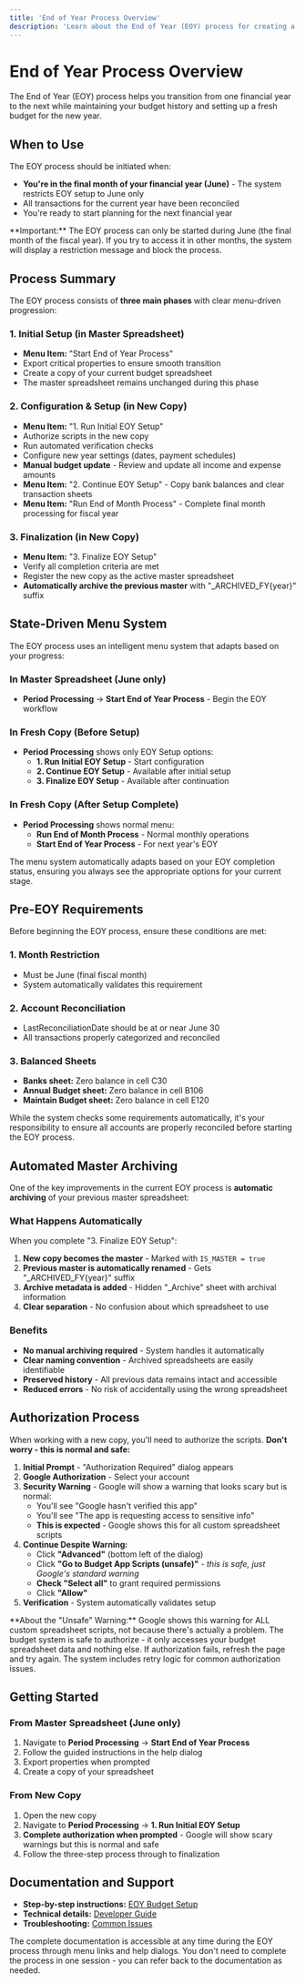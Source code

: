 ```yaml
---
title: 'End of Year Process Overview'
description: 'Learn about the End of Year (EOY) process for creating a new budget year'
---
```


# End of Year Process Overview

The End of Year (EOY) process helps you transition from one financial year to the next while maintaining your budget history and setting up a fresh budget for the new year.

## When to Use

The EOY process should be initiated when:

- **You're in the final month of your financial year (June)** - The system restricts EOY setup to June only
- All transactions for the current year have been reconciled
- You're ready to start planning for the next financial year

<Note>
**Important:** The EOY process can only be started during June (the final month of the fiscal year). If you try to access it in other months, the system will display a restriction message and block the process.
</Note>

## Process Summary

The EOY process consists of **three main phases** with clear menu-driven progression:

### 1. **Initial Setup** (in Master Spreadsheet)
   - **Menu Item:** "Start End of Year Process"
   - Export critical properties to ensure smooth transition
   - Create a copy of your current budget spreadsheet
   - The master spreadsheet remains unchanged during this phase

### 2. **Configuration & Setup** (in New Copy)
   - **Menu Item:** "1. Run Initial EOY Setup"
   - Authorize scripts in the new copy
   - Run automated verification checks
   - Configure new year settings (dates, payment schedules)
   - **Manual budget update** - Review and update all income and expense amounts
   - **Menu Item:** "2. Continue EOY Setup" - Copy bank balances and clear transaction sheets
   - **Menu Item:** "Run End of Month Process" - Complete final month processing for fiscal year

### 3. **Finalization** (in New Copy)
   - **Menu Item:** "3. Finalize EOY Setup"
   - Verify all completion criteria are met
   - Register the new copy as the active master spreadsheet
   - **Automatically archive the previous master** with "\_ARCHIVED_FY{year}" suffix

## State-Driven Menu System

The EOY process uses an intelligent menu system that adapts based on your progress:

### In Master Spreadsheet (June only)
- **Period Processing** → **Start End of Year Process** - Begin the EOY workflow

### In Fresh Copy (Before Setup)
- **Period Processing** shows only EOY Setup options:
  - **1. Run Initial EOY Setup** - Start configuration
  - **2. Continue EOY Setup** - Available after initial setup
  - **3. Finalize EOY Setup** - Available after continuation

### In Fresh Copy (After Setup Complete)
- **Period Processing** shows normal menu:
  - **Run End of Month Process** - Normal monthly operations
  - **Start End of Year Process** - For next year's EOY

<Note>
The menu system automatically adapts based on your EOY completion status, ensuring you always see the appropriate options for your current stage.
</Note>

## Pre-EOY Requirements

Before beginning the EOY process, ensure these conditions are met:

### 1. **Month Restriction**
- Must be June (final fiscal month)
- System automatically validates this requirement

### 2. **Account Reconciliation**
- LastReconciliationDate should be at or near June 30
- All transactions properly categorized and reconciled

### 3. **Balanced Sheets**
- **Banks sheet:** Zero balance in cell C30
- **Annual Budget sheet:** Zero balance in cell B106
- **Maintain Budget sheet:** Zero balance in cell E120

<Warning>
While the system checks some requirements automatically, it's your responsibility to ensure all accounts are properly reconciled before starting the EOY process.
</Warning>

## Automated Master Archiving

One of the key improvements in the current EOY process is **automatic archiving** of your previous master spreadsheet:

### What Happens Automatically
When you complete "3. Finalize EOY Setup":

1. **New copy becomes the master** - Marked with `IS_MASTER = true`
2. **Previous master is automatically renamed** - Gets "\_ARCHIVED_FY{year}" suffix
3. **Archive metadata is added** - Hidden "\_Archive" sheet with archival information
4. **Clear separation** - No confusion about which spreadsheet to use

### Benefits
- **No manual archiving required** - System handles it automatically
- **Clear naming convention** - Archived spreadsheets are easily identifiable
- **Preserved history** - All previous data remains intact and accessible
- **Reduced errors** - No risk of accidentally using the wrong spreadsheet

## Authorization Process

When working with a new copy, you'll need to authorize the scripts. **Don't worry - this is normal and safe:**

1. **Initial Prompt** - "Authorization Required" dialog appears
2. **Google Authorization** - Select your account
3. **Security Warning** - Google will show a warning that looks scary but is normal:
   - You'll see "Google hasn't verified this app"
   - You'll see "The app is requesting access to sensitive info"
   - **This is expected** - Google shows this for all custom spreadsheet scripts
4. **Continue Despite Warning:**
   - Click **"Advanced"** (bottom left of the dialog)
   - Click **"Go to Budget App Scripts (unsafe)"** - *this is safe, just Google's standard warning*
   - **Check "Select all"** to grant required permissions
   - Click **"Allow"**
5. **Verification** - System automatically validates setup

<Warning>
**About the "Unsafe" Warning:** Google shows this warning for ALL custom spreadsheet scripts, not because there's actually a problem. The budget system is safe to authorize - it only accesses your budget spreadsheet data and nothing else.
</Warning>

<Tip>
If authorization fails, refresh the page and try again. The system includes retry logic for common authorization issues.
</Tip>

## Getting Started

### From Master Spreadsheet (June only)
1. Navigate to **Period Processing** → **Start End of Year Process**
2. Follow the guided instructions in the help dialog
3. Export properties when prompted
4. Create a copy of your spreadsheet

### From New Copy
1. Open the new copy
2. Navigate to **Period Processing** → **1. Run Initial EOY Setup**
3. **Complete authorization when prompted** - Google will show scary warnings but this is normal and safe
4. Follow the three-step process through to finalization

## Documentation and Support

- **Step-by-step instructions:** [EOY Budget Setup](/guides/yearly-tasks/end-of-year/setup)
- **Technical details:** [Developer Guide](/guides/yearly-tasks/end-of-year/developer-guide)
- **Troubleshooting:** [Common Issues](/guides/troubleshooting/common-issues)

<Note>
The complete documentation is accessible at any time during the EOY process through menu links and help dialogs. You don't need to complete the process in one session - you can refer back to the documentation as needed.
</Note>
